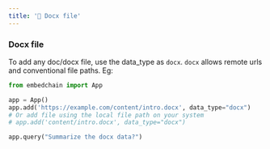 ```yaml
---
title: '📄 Docx file'
---
```


### Docx file

To add any doc/docx file, use the data_type as `docx`. `docx` allows remote urls and conventional file paths. Eg:

```python
from embedchain import App

app = App()
app.add('https://example.com/content/intro.docx', data_type="docx")
# Or add file using the local file path on your system
# app.add('content/intro.docx', data_type="docx")

app.query("Summarize the docx data?")
```
